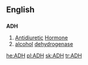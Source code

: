 ==English==
==={{initialism}}===
'''ADH'''

#[[Antidiuretic]] [[Hormone]]
#[[alcohol]] [[dehydrogenase]]
[[he:ADH]]
[[pl:ADH]]
[[sk:ADH]]
[[tr:ADH]]